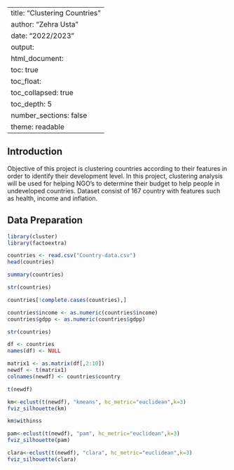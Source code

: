 
---
title: "Clustering Countries"
author: "Zehra Usta"
date: "2022/2023"
output: 
  html_document:
    toc: true
    toc_float:
      toc_collapsed: true
    toc_depth: 5
    number_sections: false
    theme: readable
---

## Introduction

Objective of this project is clustering countries according to their features in order to identify their development level. In this project, clustering analysis will be used for helping NGO's to determine their budget to help people in undeveloped countries. Dataset consist of 167 country with features such as health, income and inflation.

## Data Preparation



```{r, results = FALSE}
library(cluster)
library(factoextra)
```

```{r}
countries <- read.csv("Country-data.csv")  
head(countries)

```

```{r}
summary(countries)
```
```{r}
str(countries)
```
```{r}
countries[!complete.cases(countries),]
```
```{r}
countries$income <- as.numeric(countries$income)
countries$gdpp <- as.numeric(countries$gdpp)
```

```{r}
str(countries)
```
```{r}
df <- countries
names(df) <- NULL

```

```{r}
matrix1 <- as.matrix(df[,2:10])
newdf <- t(matrix1)
colnames(newdf) <- countries$country

t(newdf)
```



```{r}
km<-eclust(t(newdf), "kmeans", hc_metric="euclidean",k=3) 
fviz_silhouette(km) 

km$withinss

```

```{r}
pam<-eclust(t(newdf), "pam", hc_metric="euclidean",k=3) 
fviz_silhouette(pam) 
```
```{r}
clara<-eclust(t(newdf), "clara", hc_metric="euclidean",k=3) 
fviz_silhouette(clara) 
```